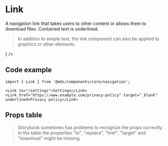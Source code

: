 
<Meta title="Components/core/navigation/Link" component={Link} />

# Link

A navigation link that takes users to other content or allows them to download files. Contained text is underlined.

> In addition to simple text, the link component can also be applied to graphics or other elements.

<Preview withToolbar>
  <Story name="Internal link">
    <Link
      to={text('To', '/settings', 'internal_link')}
      replace={boolean('Replace', false, 'internal_link')}
      children={text('Children', 'Settings', 'internal_link')}
      underlined
    />
  </Story>
  <Story name="External link">
    <Link
      href={text('Href', 'https://www.example.com/privacy-policy', 'external_link')}
      target="_blank"
      children={text('Children', 'Privacy policy', 'external_link')}
      underlined
    />
  </Story>
  <Story name="Graphics">
    <Link
      to={text('To', '/openmoji', 'graphics')}
      children={
        <Fragment>
          <SparklesSVG style={{ height: '22rem' }} />
          <ShoppingCartSVG style={{ height: '22rem' }} />
          <SmilingFaceWithSunglassesSVG style={{ height: '22rem' }} />
        </Fragment>
      }
    />
  </Story>
  <Story name="Download link">
    <Link
      href={text('Href', 'https://www.example.com/invoice.pdf', 'download_link')}
      download={text('Download', 'invoice.pdf', 'download_link')}
      children={text('Children', 'Download', 'download_link')}
      underlined
    />
  </Story>
</Preview>

## Code example

```tsx
import { Link } from '@mds/components/core/navigation';
```

```tsx
<Link to="/settings">Settings</Link>
<Link href="https://www.example.com/privacy-policy" target="_blank" underlined>Privacy policy</Link>
```

## Props table

<Props of={Link} />

> Storybook sometimes has problems to recognize the props correctly. In the table the properties "to", "replace", "href", "target" and "download" might be missing.
